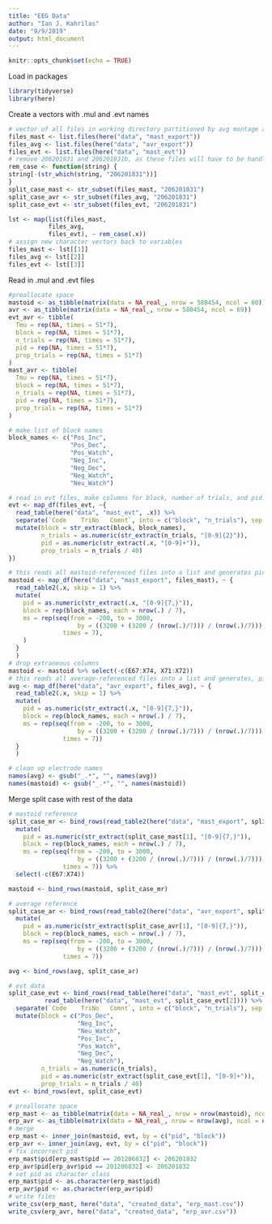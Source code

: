 ```yaml
---
title: "EEG Data"
author: "Ian J. Kahrilas"
date: "9/9/2019"
output: html_document
---
```


```r
knitr::opts_chunk$set(echo = TRUE)
```

Load in packages

```r
library(tidyverse)
library(here)
```

Create a vectors with .mul and .evt names

```r
# vector of all files in working directory partitioned by avg montage and evt files
files_mast <- list.files(here("data", "mast_export"))
files_avg <- list.files(here("data", "avr_export"))
files_evt <- list.files(here("data", "mast_evt"))
# remove 206201831 and 206201831b, as these files will have to be handled separately
rem_case <- function(string) {
string[-(str_which(string, "206201831"))]
}
split_case_mast <- str_subset(files_mast, "206201831")
split_case_avr <- str_subset(files_avg, "206201831")
split_case_evt <- str_subset(files_evt, "206201831")

lst <- map(list(files_mast,
           files_avg, 
           files_evt), ~ rem_case(.x))
# assign new character vectors back to variables
files_mast <- lst[[1]]
files_avg <- lst[[2]]
files_evt <- lst[[3]]
```
Read in .mul and .evt files
```r
#preallocate space
mastoid <- as_tibble(matrix(data = NA_real_, nrow = 580454, ncol = 80))
avr <- as_tibble(matrix(data = NA_real_, nrow = 580454, ncol = 69))
evt_avr <- tibble(
  Tmu = rep(NA, times = 51*7),
  block = rep(NA, times = 51*7),
  n_trials = rep(NA, times = 51*7),
  pid = rep(NA, times = 51*7),
  prop_trials = rep(NA, times = 51*7)
)
mast_avr <- tibble(
  Tmu = rep(NA, times = 51*7),
  block = rep(NA, times = 51*7),
  n_trials = rep(NA, times = 51*7),
  pid = rep(NA, times = 51*7),
  prop_trials = rep(NA, times = 51*7)
)

# make list of block names
block_names <- c("Pos_Inc",
                 "Pos_Dec",
                 "Pos_Watch",
                 "Neg_Inc",
                 "Neg_Dec",
                 "Neg_Watch",
                 "Neu_Watch")

# read in evt files, make columns for block, number of trials, and pid. This cleans names up, too.
evt <- map_df(files_evt, ~{
  read_table(here("data", "mast_evt", .x)) %>% 
  separate(`Code	TriNo	Comnt`, into = c("block", "n_trials"), sep = " ") %>% 
  mutate(block = str_extract(block, block_names),
         n_trials = as.numeric(str_extract(n_trials, "[0-9]{2}")),
         pid = as.numeric(str_extract(.x, "[0-9]+")),
         prop_trials = n_trials / 40)
})

# this reads all mastoid-referenced files into a list and generates pid, block, and ms variables
mastoid <- map_df(here("data", "mast_export", files_mast), ~ {
  read_table2(.x, skip = 1) %>%
  mutate(
    pid = as.numeric(str_extract(.x, "[0-9]{7,}")),
    block = rep(block_names, each = nrow(.) / 7),
    ms = rep(seq(from = -200, to = 3000, 
                   by = ((3200 + (3200 / (nrow(.)/7))) / (nrow(.)/7))),
               times = 7),
    )
  }
  )
# drop extraneous columns
mastoid <- mastoid %>% select(-c(E67:X74, X71:X72))
# this reads all average-referenced files into a list and generates, pid, block, and ms variables
avg <- map_df(here("data", "avr_export", files_avg), ~ {
  read_table2(.x, skip = 1) %>%
  mutate(
    pid = as.numeric(str_extract(.x, "[0-9]{7,}")),
    block = rep(block_names, each = nrow(.) / 7),
    ms = rep(seq(from = -200, to = 3000, 
                   by = ((3200 + (3200 / (nrow(.)/7))) / (nrow(.)/7))),
               times = 7))
  }
  )
```

```r
# clean up electrode names
names(avg) <- gsub("_.*", "", names(avg))
names(mastoid) <- gsub("_.*", "", names(mastoid))
```

Merge split case with rest of the data

```r
# mastoid reference
split_case_mr <- bind_rows(read_table2(here("data", "mast_export", split_case_mast[1]), skip = 1), read_table2(here("data", "mast_export", split_case_mast[2]), skip = 1)) %>% 
  mutate(
    pid = as.numeric(str_extract(split_case_mast[1], "[0-9]{7,}")),
    block = rep(block_names, each = nrow(.) / 7),
    ms = rep(seq(from = -200, to = 3000, 
                   by = ((3200 + (3200 / (nrow(.)/7))) / (nrow(.)/7))),
               times = 7)) %>% 
  select(-c(E67:X74))

mastoid <- bind_rows(mastoid, split_case_mr)

# average reference
split_case_ar <- bind_rows(read_table2(here("data", "avr_export", split_case_avr[1]), skip = 1), read_table2(here("data", "avr_export", split_case_avr[2]), skip = 1)) %>% 
  mutate(
    pid = as.numeric(str_extract(split_case_avr[1], "[0-9]{7,}")),
    block = rep(block_names, each = nrow(.) / 7),
    ms = rep(seq(from = -200, to = 3000, 
                   by = ((3200 + (3200 / (nrow(.)/7))) / (nrow(.)/7))),
               times = 7))

avg <- bind_rows(avg, split_case_ar)

# evt data
split_case_evt <- bind_rows(read_table(here("data", "mast_evt", split_case_evt[1])),
          read_table(here("data", "mast_evt", split_case_evt[2]))) %>% 
  separate(`Code	TriNo	Comnt`, into = c("block", "n_trials"), sep = " ") %>% 
  mutate(block = c("Pos_Dec",
                   "Neg_Inc",
                   "Neu_Watch",
                   "Pos_Inc",
                   "Pos_Watch",
                   "Neg_Dec",
                   "Neg_Watch"),
         n_trials = as.numeric(n_trials),
         pid = as.numeric(str_extract(split_case_evt[1], "[0-9]+")),
         prop_trials = n_trials / 40)
evt <- bind_rows(evt, split_case_evt)
```

```r
# preallocate space
erp_mast <- as_tibble(matrix(data = NA_real_, nrow = nrow(mastoid), ncol = ncol(mastoid) + ncol(evt)))
erp_avr <- as_tibble(matrix(data = NA_real_, nrow = nrow(avg), ncol = ncol(avg) + ncol(evt)))
# merge
erp_mast <- inner_join(mastoid, evt, by = c("pid", "block"))
erp_avr <- inner_join(avg, evt, by = c("pid", "block"))
# fix incorrect pid
erp_mast$pid[erp_mast$pid == 201206832] <- 206201832
erp_avr$pid[erp_avr$pid == 201206832] <- 206201832
# set pid as character class
erp_mast$pid <- as.character(erp_mast$pid)
erp_avr$pid <- as.character(erp_avr$pid)
# write files
write_csv(erp_mast, here("data", "created_data", "erp_mast.csv"))
write_csv(erp_avr, here("data", "created_data", "erp_avr.csv"))
```